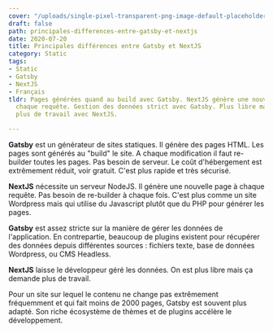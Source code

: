 ```yaml
---
cover: "/uploads/single-pixel-transparent-png-image-default-placeholder.png"
draft: false
path: principales-differences-entre-gatsby-et-nextjs
date: 2020-07-20
title: Principales différences entre Gatsby et NextJS
category: Static
tags:
- Static
- Gatsby
- NextJS
- Français
tldr: Pages générées quand au build avec Gatsby. NextJS génère une nouvelle page à
  chaque requête. Gestion des données strict avec Gatsby. Plus libre mais demande
  plus de travail avec NextJS.

---
```

**Gatsby** est un générateur de sites statiques. Il génère des pages HTML. Les pages sont générés au "build" le site. A chaque modification il faut re-builder toutes les pages. Pas besoin de serveur. Le coût d'hébergement est extrêmement réduit, voir gratuit. C'est plus rapide et très sécurisé.

**NextJS** nécessite un serveur NodeJS. Il génère une nouvelle page à chaque requête. Pas besoin de re-builder à chaque fois. C'est plus comme un site Wordpress mais qui utilise du Javascript plutôt que du PHP pour générer les pages.

**Gatsby** est assez stricte sur la manière de gérer les données de l'application. En contrepartie, beaucoup de plugins existent pour récupérer des données depuis différentes sources : fichiers texte, base de données Wordpress, ou CMS Headless.

**NextJS** laisse le développeur géré les données. On est plus libre mais ça demande plus de travail.

Pour un site sur lequel le contenu ne change pas extrêmement fréquemment et qui fait moins de 2000 pages, Gatsby est souvent plus adapté. Son riche écosystème  de thèmes et de plugins accélère le développement.